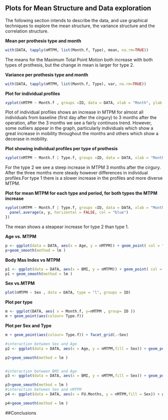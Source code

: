 ## Plots for Mean Structure and Data exploration 

The following section intends to describe the data, and use graphical techniques to explore the mean structure, the variance structure and the correlation structure. 

**Mean per prothesis type and month** 
```r
with(DATA, tapply(nMTPM, list(Month.f, Type), mean, na.rm=TRUE))
```
The means for the Maximum Total Point Motion both increase with both types of prothesis, but the change in mean is larger for type 2. 

**Variance per prothesis type and month** 
```r
with(DATA, tapply(nMTPM, list(Month.f, Type), var, na.rm=TRUE))
```


**Plot for individual profiles** 


```r
xyplot(nMTPM ~ Month.f , groups =ID, data = DATA, xlab = "Month", ylab = "MTPM(mm) ", type = "l")
```

Plot of individual profiles shows an increase in MTPM for almost all individuals from baseline (first day after the cirgury) to 3 months after the operation, after the 3 months we see a fairly continuos trend. 
However, some outliers appear in the graph, particularly individuals which show a great increase in mobility throughout the months and others which show a decerase in mobility. 

**Plot showing individual profiles per type of prothesis** 
```r
xyplot(nMTPM ~ Month.f | Type.f, groups =ID, data = DATA, xlab = "Month", ylab = "MTPM (mm)", type = "l")
```

For the type 2 we see a steep increase in MTPM 3 months after the cirgury. After the three months more steady however differences in individual profiles.For type 1 there is a slower increase in the profiles and more diverse MTPM. 

**Plot for mean MTPM for each type and period, for both types the MTPM increase**
```r
xyplot(nMTPM ~ Month.f | Type.f, groups =ID, data = DATA, xlab = "Month", ylab = "MTPM (mm)", type = "l", panel = function(x, y) {
  panel.average(x, y, horizontal = FALSE, col = "blue")
})
```

The mean shows a steapear increase for type 2 than type 1. 


**Age vs. MTPM**
```r
p <- ggplot(data = DATA, aes(x = Age, y = nMTPM)) + geom_point( col = "darkblue", alpha = .15)
p+geom_smooth(method = lm )
```



**Body Mas Index vs MTPM** 
```r
p1 <- ggplot(data = DATA, aes(x = BMI, y = nMTPM)) + geom_point( col = "darkblue", alpha = .15)
p1 + geom_smooth(method = lm )
```

**Sex vs.MTPM** 
```r
plot(nMTPM ~ Sex , data = DATA, type = "l", groups = ID)
```

**Plot per type**
```r
m <- ggplot(DATA, aes( x = Month.f, y=nMTPM , group= ID )) 
m + geom_point(aes(colour= Type.f)) 
```

**Plot per Sex and Type**
```r
m + geom_point(aes(colour= Type.f)) + facet_grid(.~Sex) 
```
```r
#interaction between Sex and Age
p2 <- ggplot(data = DATA, aes(x = Age, y = nMTPM,fill = Sex)) + geom_point( col = "darkblue", alpha = .15)

p2+geom_smooth(method = lm )


#interaction between BMI and Age
p3 <- ggplot(data = DATA, aes(x = BMI, y = nMTPM,fill = Sex)) + geom_point( col = "darkblue", alpha = .15)

p3+geom_smooth(method = lm )
#interaction between Sex and nMTPM
p4 <- ggplot(data = DATA, aes(x = FU.Months, y = nMTPM,fill = Sex)) + geom_point( col = "darkblue", alpha = .15)

p4+geom_smooth(method = lm )
```


##Conclusions


